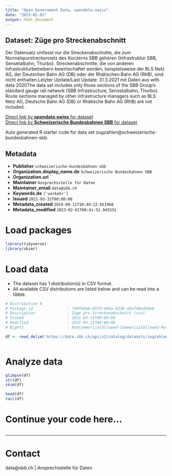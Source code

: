 ```yaml
---
title: "Open Government Data, opendata.swiss"
date: "2023-02-01"
output: html_document
---
```


## Dataset: Züge pro Streckenabschnitt

Der Datensatz umfasst nur die Streckenabschnitte, die zum Normalspurstreckennetz des Konzerns SBB gehören (Infrastruktur SBB, Sensetalbahn, Thurbo). Streckenabschnitte, die von anderen Infrastrukturbetreibern bewirtschaftet werden, beispielsweise der BLS Netz AG, der Deutschen Bahn AG (DB) oder der Rhätischen Bahn AG (RhB), sind nicht enthalten.Letzter Update/Last Update: 31.3.2021 mit Daten aus with data 2020The data set includes only those sections of the SBB Group's standard gauge rail network (SBB Infrastructure, Sensetalbahn, Thurbo). Route sections managed by other infrastructure managers such as BLS Netz AG, Deutsche Bahn AG (DB) or Rhätische Bahn AG (RhB) are not included.

[Direct link by **opendata.swiss** for dataset](https://opendata.swiss/de/dataset/zuge-pro-streckenabschnitt1)<br>
[Direct link by **Schweizerische Bundesbahnen SBB** for dataset](https://data.sbb.ch/explore/dataset/zugzahlen/)

Auto generated R starter code for data set zugzahlen@schweizerische-bundesbahnen-sbb.

## Metadata

- **Publisher** `schweizerische-bundesbahnen-sbb`
- **Organization.display_name.de** `Schweizerische Bundesbahnen SBB`
- **Organization.url** ``
- **Maintainer** `Ansprechsstelle für Daten`
- **Maintainer_email** `data@sbb.ch`
- **Keywords.de** `['verkehr']`
- **Issued** `2021-03-31T00:00:00`
- **Metadata_created** `2019-09-11T10:49:22.651968`
- **Metadata_modified** `2023-02-01T00:41:52.945531`


# Load packages

```r

library(tidyverse)
library(skimr)

```

# Load data

-   The dataset has 1 distribution(s) in CSV format.
-   All available CSV distributions are listed below and can be read into a tibble.

```r

# Distribution 0
# Package_id               : 740fb8a0-85fd-465a-8238-a6af48ed4de6
# Description              : Züge pro Streckenabschnitt (csv)
# Issued                   : 2021-03-31T00:00:00
# Modified                 : 2021-03-31T00:00:00
# Rights                   : NonCommercialAllowed-CommercialAllowed-ReferenceRequired

df <- read_delim('https://data.sbb.ch/api/v2/catalog/datasets/zugzahlen/exports/csv')



```

# Analyze data

```r

glimpse(df)
str(df)
skim(df)

head(df)
tail(df)

```

# Continue your code here...

```r

```

------------------------------------------------------------------------

# Contact

data@sbb.ch | Ansprechsstelle für Daten

